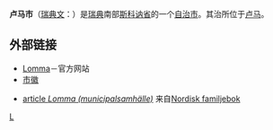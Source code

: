 {{coord|55|40|N|13|05|E|region:SE_type:adm2nd|display=title}}

{{Infobox Kommun|
fullname=Lomma kommun|
coatofarms=[[File:Lomma_vapen.svg|100px]]|
county=[[斯科讷省|斯科讷省]]|
province=[[斯科讷|斯科讷]]|
capital=[[卢马|卢马]]|
map=[[File:Lomma_Municipality_in_Scania_County.png|200px]]|
arearank=第283名|
area=56.13|
arealand=55.64|
populationrank=第122名|
population=19,434|
densityrank=第21名|
populationdensity=349.3|
website=http://www.lomma.se/|
footnotes=面积与人口统计数据来自[[瑞典统计局|瑞典统计局]]，截至2006年12月31日}}

'''卢马市'''（[[瑞典文|瑞典文]]：{{lang|sv|''Lomma kommun''}}）是[[瑞典|瑞典]]南部[[斯科讷省|斯科讷省]]的一个[[瑞典自治市|自治市]]。其治所位于[[卢马|卢马]]。

== 外部链接 ==
* [http://www.lomma.se/ Lomma]{{Wayback|url=http://www.lomma.se/ |date=20201101024826 }}－官方网站
* [http://www.ngw.nl/int/zwe/l/lomma.htm 市徽] {{Wayback|url=http://www.ngw.nl/int/zwe/l/lomma.htm |date=20160303234505 }}
* {{sv icon}} [http://runeberg.org/nfbp/0557.html article ''Lomma (municipalsamhälle)''] {{Wayback|url=http://runeberg.org/nfbp/0557.html |date=20200114094721 }}来自[[Nordisk_familjebok|Nordisk familjebok]]

{{Skåne County}}

[[Category:斯科讷省市镇|L]]